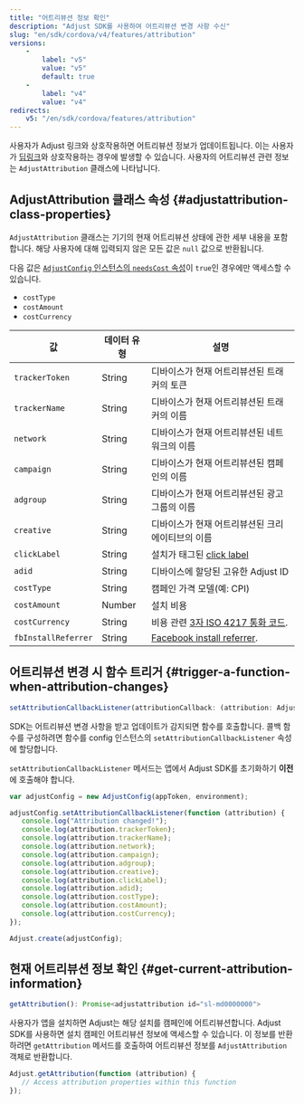 ```yaml
---
title: "어트리뷰션 정보 확인"
description: "Adjust SDK를 사용하여 어트리뷰션 변경 사항 수신"
slug: "en/sdk/cordova/v4/features/attribution"
versions: 
    - 
        label: "v5"
        value: "v5"
        default: true
    - 
        label: "v4"
        value: "v4"
redirects: 
    v5: "/en/sdk/cordova/features/attribution"
---
```

사용자가 Adjust 링크와 상호작용하면 어트리뷰션 정보가 업데이트됩니다. 이는 사용자가 [딥링크](https://help.adjust.com/en/article/deep-links)와 상호작용하는 경우에 발생할 수 있습니다. 사용자의 어트리뷰션 관련 정보는 `AdjustAttribution` 클래스에 나타납니다.

AdjustAttribution 클래스 속성 \{\#adjustattribution\-class\-properties\}
------------------------------------------------------------------------

`AdjustAttribution` 클래스는 기기의 현재 어트리뷰션 상태에 관한 세부 내용을 포함합니다. 해당 사용자에 대해 입력되지 않은 모든 값은 `null` 값으로 반환됩니다.
<callout type="note"> 

다음 값은 [`AdjustConfig` 인스턴스의 `needsCost` 속성](/en/sdk/cordova/configuration#enable-cost-data-sending)이 `true`인 경우에만 액세스할 수 있습니다.

* `costType`
* `costAmount`
* `costCurrency`

</Callout> 

|          값          | 데이터 유형 |                                              설명                                              |
|---------------------|--------|----------------------------------------------------------------------------------------------|
| `trackerToken`      | String | 디바이스가 현재 어트리뷰션된 트래커의 토큰                                                                      |
| `trackerName`       | String | 디바이스가 현재 어트리뷰션된 트래커의 이름                                                                      |
| `network`           | String | 디바이스가 현재 어트리뷰션된 네트워크의 이름                                                                     |
| `campaign`          | String | 디바이스가 현재 어트리뷰션된 캠페인의 이름                                                                      |
| `adgroup`           | String | 디바이스가 현재 어트리뷰션된 광고그룹의 이름                                                                     |
| `creative`          | String | 디바이스가 현재 어트리뷰션된 크리에이티브의 이름                                                                   |
| `clickLabel`        | String | 설치가 태그된 [click label](https://help.adjust.com/en/article/user-rewards)                       |
| `adid`              | String | 디바이스에 할당된 고유한 Adjust ID                                                                      |
| `costType`          | String | 캠페인 가격 모델\(예: CPI\)                                                                        |
| `costAmount`        | Number | 설치 비용                                                                                        |
| `costCurrency`      | String | 비용 관련 [3자 ISO 4217 통화 코드](https://www.iban.com/currency-codes).                              |
| `fbInstallReferrer` | String | [Facebook install referrer](https://developers.facebook.com/docs/app-ads/install-referrer/). |

어트리뷰션 변경 시 함수 트리거 \{\#trigger\-a\-function\-when\-attribution\-changes\}
--------------------------------------------------------------------------------

<codeblock title="메서드 서명"> 

```js
setAttributionCallbackListener(attributionCallback: (attribution: AdjustAttribution) => void)
```

</CodeBlock> 

SDK는 어트리뷰션 변경 사항을 받고 업데이트가 감지되면 함수를 호출합니다.  콜백 함수를 구성하려면 함수를 config 인스턴스의 `setAttributionCallbackListener` 속성에 할당합니다.
<callout type="important"> 

`setAttributionCallbackListener` 메서드는 앱에서 Adjust SDK를 초기화하기 **이전** 에 호출해야 합니다.
</Callout> 

```js
var adjustConfig = new AdjustConfig(appToken, environment);

adjustConfig.setAttributionCallbackListener(function (attribution) {
   console.log("Attribution changed!");
   console.log(attribution.trackerToken);
   console.log(attribution.trackerName);
   console.log(attribution.network);
   console.log(attribution.campaign);
   console.log(attribution.adgroup);
   console.log(attribution.creative);
   console.log(attribution.clickLabel);
   console.log(attribution.adid);
   console.log(attribution.costType);
   console.log(attribution.costAmount);
   console.log(attribution.costCurrency);
});

Adjust.create(adjustConfig);
```

현재 어트리뷰션 정보 확인 \{\#get\-current\-attribution\-information\}
-----------------------------------------------------------------

<codeblock title="메서드 서명"> 

```js
getAttribution(): Promise<adjustattribution id="sl-md0000000">
```

</CodeBlock> 

사용자가 앱을 설치하면 Adjust는 해당 설치를 캠페인에 어트리뷰션합니다.  Adjust SDK를 사용하면 설치 캠페인 어트리뷰션 정보에 액세스할 수 있습니다.  이 정보를 반환하려면 `getAttribution` 메서드를 호출하여 어트리뷰션 정보를 `AdjustAttribution` 객체로 반환합니다.

```js
Adjust.getAttribution(function (attribution) {
   // Access attribution properties within this function
});
```

